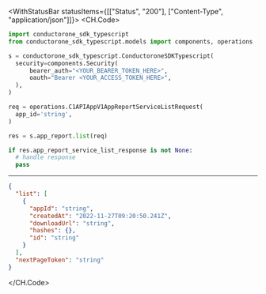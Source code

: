 

<WithStatusBar statusItems={[["Status", "200"], ["Content-Type", "application/json"]]}>
  <CH.Code>
  ```python List.py
  import conductorone_sdk_typescript
from conductorone_sdk_typescript.models import components, operations

s = conductorone_sdk_typescript.ConductoroneSDKTypescript(
    security=components.Security(
        bearer_auth="<YOUR_BEARER_TOKEN_HERE>",
        oauth="Bearer <YOUR_ACCESS_TOKEN_HERE>",
    ),
)

req = operations.C1APIAppV1AppReportServiceListRequest(
    app_id='string',
)

res = s.app_report.list(req)

if res.app_report_service_list_response is not None:
    # handle response
    pass
  ```
  ---

  ```json Example Response
  {
    "list": [
      {
        "appId": "string",
        "createdAt": "2022-11-27T09:20:50.241Z",
        "downloadUrl": "string",
        "hashes": {},
        "id": "string"
      }
    ],
    "nextPageToken": "string"
  }
  ```
  </CH.Code>
</WithStatusBar>
